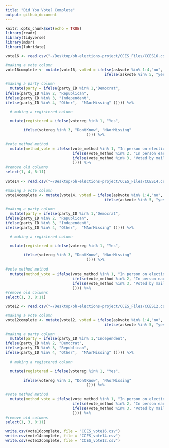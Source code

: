 ```yaml
---
title: "Did You Vote? Complete"
output: github_document
---
```


```r
knitr::opts_chunk$set(echo = TRUE)
library(readr)
library(tidyverse)
library(mdsr)
library(lubridate)
```

```r
vote16 <- read.csv("~/Desktop/oh-elections-project/CCES_Files/CCES16.csv")

#making a vote column
vote16complete <- mutate(vote16, voted = ifelse(askvote %in% 1:4,"no",
                                            ifelse(askvote %in% 5, "yes",  "NAorMissing" ))) %>%
  
#making a party column
  mutate(party = ifelse(party_ID %in% 1,"Democrat",
ifelse(party_ID %in% 2, "Republican", 
ifelse(party_ID %in% 3, "Independent",
ifelse(party_ID %in% 4, "Other",  "NAorMissing" ))))) %>%

  # making a registered column

  mutate(registered = ifelse(votereg %in% 1, "Yes", 
                                                                           ifelse(votereg %in% 2, "No", 
        ifelse(votereg %in% 3, "DontKnow", "NAorMissing"
                                    )))) %>%
  
#vote method method
  mutate(method_vote = ifelse(vote_method %in% 1, "In person on election day", 
                              ifelse(vote_method %in% 2, "In person early", 
                              ifelse(vote_method %in% 3, "Voted by mail or absentee", "Dontknow_skipped_notasked"
                              )))) %>%
#remove old columns
select(1, 4, 8:11)

```

```r
vote14 <- read.csv("~/Desktop/oh-elections-project/CCES_Files/CCES14.csv")

#making a vote column
vote14complete <- mutate(vote14, voted = ifelse(askvote %in% 1:4,"no",
                                            ifelse(askvote %in% 5, "yes",  "NAorMissing" ))) %>%
  
#making a party column
  mutate(party = ifelse(party_ID %in% 1,"Democrat",
ifelse(party_ID %in% 2, "Republican", 
ifelse(party_ID %in% 3, "Independent",
ifelse(party_ID %in% 4, "Other",  "NAorMissing" ))))) %>%

  # making a registered column

  mutate(registered = ifelse(votereg %in% 1, "Yes", 
                                                                           ifelse(votereg %in% 2, "No", 
        ifelse(votereg %in% 3, "DontKnow", "NAorMissing"
                                    )))) %>%
  
#vote method method
  mutate(method_vote = ifelse(vote_method %in% 1, "In person on election day", 
                              ifelse(vote_method %in% 2, "In person early", 
                              ifelse(vote_method %in% 3, "Voted by mail or absentee", "Dontknow_skipped_notasked"
                              )))) %>%
#remove old columns
select(1, 3, 8:11)

```

```r
vote12 <- read.csv("~/Desktop/oh-elections-project/CCES_Files/CCES12.csv")

#making a vote column
vote12complete <- mutate(vote12, voted = ifelse(askvote %in% 1:4,"no",
                                            ifelse(askvote %in% 5, "yes",  "NAorMissing" ))) %>%
  
#making a party column
  mutate(party = ifelse(party_ID %in% 1,"Independent",
ifelse(party_ID %in% 2, "Democrat", 
ifelse(party_ID %in% 3, "Republican",
ifelse(party_ID %in% 4, "Other",  "NAorMissing" ))))) %>%

  # making a registered column

  mutate(registered = ifelse(votereg %in% 1, "Yes", 
                                                                           ifelse(votereg %in% 2, "No", 
        ifelse(votereg %in% 3, "DontKnow", "NAorMissing"
                                    )))) %>%
  
#vote method method
  mutate(method_vote = ifelse(vote_method %in% 1, "In person on election day", 
                              ifelse(vote_method %in% 2, "In person early", 
                              ifelse(vote_method %in% 3, "Voted by mail or absentee", "Dontknow_skipped_notasked"
                              )))) %>%
#remove old columns
select(1, 3, 8:11)

```

```r
write.csv(vote16complete, file = "CCES_vote16.csv")
write.csv(vote14complete, file = "CCES_vote14.csv")
write.csv(vote12complete, file = "CCES_vote12.csv")
```

